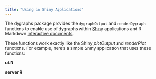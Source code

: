 ```yaml
---
title: "Using in Shiny Applications"
---
```


The dygraphs package provides the `dygraphOutput` and `renderDygraph` functions to enable use of dygraphs within [Shiny](http://shiny.rstudio.com) applications and R Markdown [interactive documents](http://shiny.rstudio.com/articles/interactive-docs.html). 

These functions work exactly like the Shiny *plotOutput* and *renderPlot* functions. For example, here's a simple Shiny application that uses these functions:

**ui.R**


**server.R**


